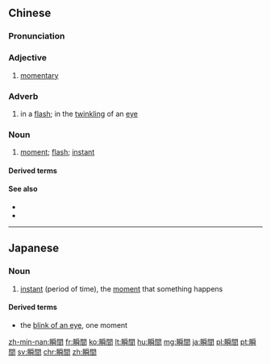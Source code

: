 {{also|瞬间}}
==Chinese==
{{zh-forms|s=瞬间}}

===Pronunciation===
{{zh-pron
|m=shùnjiān
|c=seon3 gaan1
|mn=sùn-kan
|cat=a,adv,n
}}

===Adjective===
{{zh-adj}}

# [[momentary]]

===Adverb===
{{zh-adv}}

# in a [[flash]]; in the [[twinkling]] of an [[eye]]

===Noun===
{{zh-noun}}

# [[moment]]; [[flash]]; [[instant]]

====Derived terms====
{{zh-der|瞬間移動}}

====See also====
* {{zh-l|時刻}}
* {{zh-l|時候}}

----

==Japanese==
{{ja-kanjitab|しゅん|かん|yomi=o}}

===Noun===
{{ja-noun|しゅんかん}}

# [[instant]] (period of time), the [[moment]] that something happens

====Derived terms====
* {{ja-def|一瞬間}} the [[blink of an eye]], one moment

[[zh-min-nan:瞬間]]
[[fr:瞬間]]
[[ko:瞬間]]
[[lt:瞬間]]
[[hu:瞬間]]
[[mg:瞬間]]
[[ja:瞬間]]
[[pl:瞬間]]
[[pt:瞬間]]
[[sv:瞬間]]
[[chr:瞬間]]
[[zh:瞬間]]